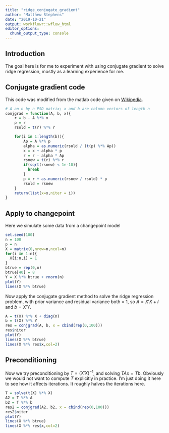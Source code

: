 ```yaml
---
title: "ridge_conjugate_gradient"
author: "Matthew Stephens"
date: "2019-10-21"
output: workflowr::wflow_html
editor_options:
  chunk_output_type: console
---
```


## Introduction

The goal here is for me to experiment with using conjugate gradient to solve ridge regression,
mostly as a learning experience for me.

## Conjugate gradient code

This code was modified from the matlab code given on [Wikipedia](https://en.wikipedia.org/wiki/Conjugate_gradient_method).


```r
# A an n by n PSD matrix; x and b are column vectors of length n
conjgrad = function(A, b, x){
    r = b - A %*% x
    p = r
    rsold = t(r) %*% r

    for(i in 1:length(b)){
        Ap = A %*% p
        alpha = as.numeric(rsold / (t(p) %*% Ap))
        x = x + alpha * p
        r = r - alpha * Ap
        rsnew = t(r) %*% r
        if(sqrt(rsnew) < 1e-10){
          break
        }
        p = r + as.numeric(rsnew / rsold) * p
        rsold = rsnew
    }
    return(list(x=x,niter = i))
}
```


## Apply to changepoint

Here we simulate some data from a changepoint model
```r
set.seed(100)
n = 100
p = n
X = matrix(0,nrow=n,ncol=n)
for(i in 1:n){
  X[i:n,i] = 1
}
btrue = rep(0,n)
btrue[40] = 8
Y = X %*% btrue + rnorm(n)
plot(Y)
lines(X %*% btrue)
```

Now apply the conjugate gradient method to solve the ridge regression problem,
with prior variance and residual variance both = 1, so $A = X'X + I$ and $b=X'Y$.
```r
A = t(X) %*% X + diag(n)
b = t(X) %*% Y
res = conjgrad(A, b, x = cbind(rep(0,100))) 
res$niter
plot(Y)
lines(X %*% btrue)
lines(X %*% res$x,col=2)
```

## Preconditioning

Now we try preconditioning by $T=(X'X)^{-1}$, and solving $TAx = Tb$.
Obviously we would not want to compute $T$ explicitly in practice. I'm just
doing it here to see how it affects iterations. It roughly halves the iterations here.
```r
T = solve(t(X) %*% X)
A2 = T %*% A
b2 = T %*% b
res2 = conjgrad(A2, b2, x = cbind(rep(0,100))) 
res2$niter
plot(Y)
lines(X %*% btrue)
lines(X %*% res$x,col=2)
```


